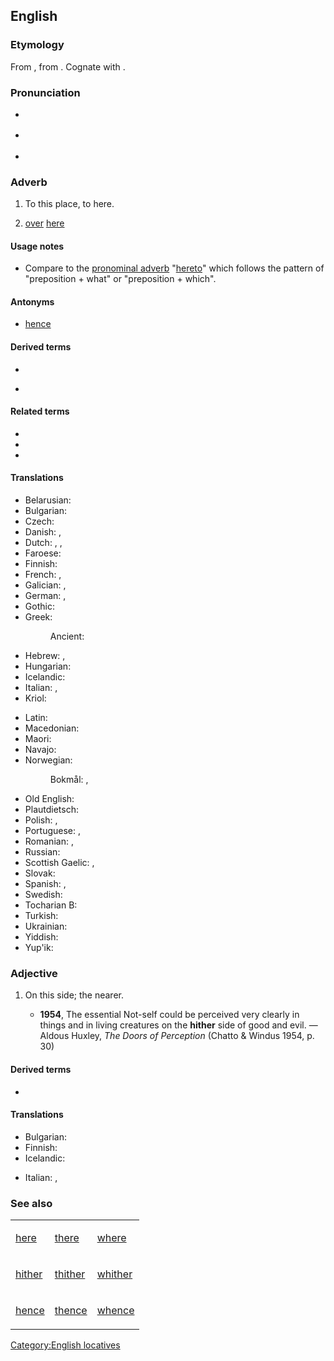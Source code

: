 {{also|hithër}}
==English==

===Etymology===
From {{der|en|ang|hider}}, from {{der|en|gem-pro|*hidrê}}. Cognate with {{cog|la|citer}}.

===Pronunciation===
* {{a|RP}} {{IPA|en|/ˈhɪðə/}}
* {{a|US}} {{IPA|en|/ˈhɪðɚ/}}
* {{audio|en|en-us-hither.ogg|Audio (US)}}
*: {{rhymes|en|ɪðə(r)}}

===Adverb===
{{en-adv|-}}

# {{lb|en|literary|or|archaic}} To this place, to here.
#: {{ux|en|He went '''hither''' and thither.}}
# [[over]] [[here]]

====Usage notes====
* Compare to the [[pronominal adverb]] "[[hereto]]" which follows the pattern of "preposition + what" or "preposition + which".

====Antonyms====
* [[hence]]

====Derived terms====
{{rel-top4|Terms derived from hither}}
* {{l|en|hitherto}}
{{rel-mid}}
* {{l|en|hitherward}}
{{rel-bottom}}

====Related terms====
* {{l|en|thither}}
* {{l|en|whither}}
* {{l|en|hither and thither}}

====Translations====
{{trans-top|to here}}
* Belarusian: {{t|be|сюды́}}
* Bulgarian: {{t+|bg|насам}}
* Czech: {{t+|cs|sem}}
* Danish: {{t|da|herhen}}, {{t|da|hid}}
* Dutch: {{t+|nl|hierheen}}, {{t+|nl|alhier}}, {{t+|nl|herwaarts}}
* Faroese: {{t|fo|higar}}
* Finnish: {{t+|fi|tänne}}
* French: {{t+|fr|ici}}, {{t+|fr|çà}}
* Galician: {{t|gl|acá}}, {{t|gl|acó}}
* German: {{t+|de|hierher}}, {{t+|de|hierhin}}
* Gothic: {{t|got|𐌷𐌹𐌳𐍂𐌴}}
* Greek:
*: Ancient: {{t|grc|δεῦρο}}
* Hebrew: {{t+|he|הֲלוֹם|tr=halóm|sc=Hebr}}, {{t+|he|הֵנָּה|tr=héna}}
* Hungarian: {{t+|hu|ide}}
* Icelandic: {{t+|is|hingað}}
* Italian: {{t+|it|qui}}, {{t+|it|qua}}
* Kriol: {{t|rop|dijei}}
{{trans-mid}}
* Latin: {{t+|la|hūc}}
* Macedonian: {{t|mk|ваму}}
* Maori: {{t|mi|mai}}
* Navajo: {{t|nv|wóshdę́ę́ʼ}}
* Norwegian:
*: Bokmål: {{t+|nb|hit}}, {{t+|nb|hitover}}
* Old English: {{t|ang|hider}}
* Plautdietsch: {{t|pdt|häa}}
* Polish: {{t+|pl|tutaj}}, {{t+|pl|dotąd}}
* Portuguese: {{t+|pt|acá}}, {{t|pt|[[para]] [[cá]]}}
* Romanian: {{t+|ro|încoace}}, {{t+|ro|aici}}
* Russian: {{t+|ru|сюда́}}
* Scottish Gaelic: {{t|gd|a-bhos}}, {{t|gd|a-nall}}
* Slovak: {{t|sk|sem}}
* Spanish: {{t+|es|aquí}}, {{t+|es|acá}}
* Swedish: {{t+|sv|hit}}
* Tocharian B: {{t|txb|ecce}}
* Turkish: {{t|tr|buraya}}
* Ukrainian: {{t|uk|сюди́}}
* Yiddish: {{t|yi|אַהער}}
* Yup'ik: {{t|esu|ukani}}
{{trans-bottom}}

===Adjective===
{{en-adj|-}}

# {{lb|en|archaic}} On this side; the nearer.
#: {{synonyms|en|citerior|q1=literary}}
#* '''1954''', The essential Not-self could be perceived very clearly in things and in living creatures on the '''hither''' side of good and evil. — Aldous Huxley, ''The Doors of Perception'' (Chatto & Windus 1954, p. 30)

====Derived terms====
* {{l|en|Hither Green}}

====Translations====
{{trans-top|on this side}}
* Bulgarian: {{t+|bg|отсам}}
* Finnish: {{t|fi|tämänpuoleinen}}
* Icelandic: {{t|is|sem er nær}}
{{trans-mid}}
* Italian: {{t|it|citeriore}}, {{t|it|al di qua}}
{{trans-bottom}}

===See also===
{| class="wikitable"
| [[here]]
| [[there]]
| [[where]]
|-
| [[hither]]
| [[thither]]
| [[whither]]
|-
| [[hence]]
| [[thence]]
| [[whence]]
|}
[[Category:English locatives]]